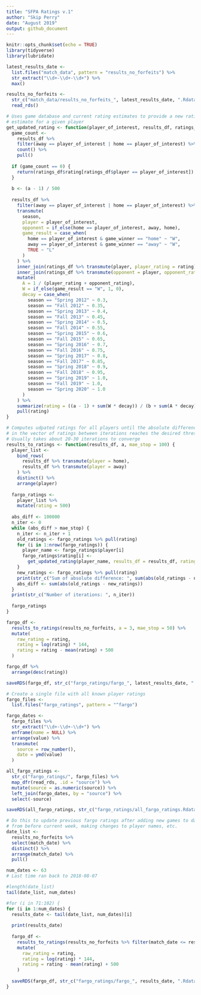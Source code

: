 ```yaml
---
title: "SFPA Ratings v.1"
author: "Skip Perry"
date: "August 2019"
output: github_document
---
```


```r
knitr::opts_chunk$set(echo = TRUE)
library(tidyverse)
library(lubridate)
```

```r
latest_results_date <- 
  list.files("match_data", pattern = "results_no_forfeits") %>% 
  str_extract("\\d+-\\d+-\\d+") %>% 
  max()

results_no_forfeits <- 
  str_c("match_data/results_no_forfeits_", latest_results_date, ".Rdata") %>% 
  read_rds()

# Uses game database and current rating estimates to provide a new rating 
# estimate for a given player 
get_updated_rating <- function(player_of_interest, results_df, ratings_df, a) {
  game_count <- 
    results_df %>% 
    filter(away == player_of_interest | home == player_of_interest) %>% 
    count() %>% 
    pull()
  
  if (game_count == 0) {
    return(ratings_df$rating[ratings_df$player == player_of_interest])
  }
  
  b <- (a - 1) / 500
  
  results_df %>% 
    filter(away == player_of_interest | home == player_of_interest) %>% 
    transmute(
      season,
      player = player_of_interest,
      opponent = if_else(home == player_of_interest, away, home),
      game_result = case_when(
        home == player_of_interest & game_winner == "home" ~ "W",
        away == player_of_interest & game_winner == "away" ~ "W",
        TRUE ~ "L"
      )
    ) %>% 
    inner_join(ratings_df %>% transmute(player, player_rating = rating), by = "player") %>% 
    inner_join(ratings_df %>% transmute(opponent = player, opponent_rating = rating), by = "opponent") %>% 
    mutate(
      A = 1 / (player_rating + opponent_rating),
      W = if_else(game_result == "W", 1, 0),
      decay = case_when(
        season == "Spring 2012" ~ 0.3,
        season == "Fall 2012" ~ 0.35,
        season == "Spring 2013" ~ 0.4,
        season == "Fall 2013" ~ 0.45,
        season == "Spring 2014" ~ 0.5,
        season == "Fall 2014" ~ 0.55,
        season == "Spring 2015" ~ 0.6,
        season == "Fall 2015" ~ 0.65,
        season == "Spring 2016" ~ 0.7,
        season == "Fall 2016" ~ 0.75,
        season == "Spring 2017" ~ 0.8,
        season == "Fall 2017" ~ 0.85,
        season == "Spring 2018" ~ 0.9,
        season == "Fall 2018" ~ 0.95,
        season == "Spring 2019" ~ 1.0,
        season == "Fall 2019" ~ 1.0,
        season == "Spring 2020" ~ 1.0
      )
    ) %>% 
    summarize(rating = ((a - 1) + sum(W * decay)) / (b + sum(A * decay))) %>% 
    pull(rating)
}

# Computes udpated ratings for all players until the absolute difference 
# in the vector of ratings between iterations reaches the desired threshold
# Usually takes about 20-30 iterations to converge
results_to_ratings <- function(results_df, a, mae_stop = 100) {
  player_list <- 
    bind_rows(
      results_df %>% transmute(player = home), 
      results_df %>% transmute(player = away)
    ) %>% 
    distinct() %>% 
    arrange(player)
  
  fargo_ratings <- 
    player_list %>% 
    mutate(rating = 500)
  
  abs_diff <- 100000
  n_iter <- 0
  while (abs_diff > mae_stop) {
    n_iter <- n_iter + 1
    old_ratings <- fargo_ratings %>% pull(rating)
    for (i in 1:nrow(fargo_ratings)) {
      player_name <- fargo_ratings$player[i]
      fargo_ratings$rating[i] <- 
        get_updated_rating(player_name, results_df = results_df, ratings_df = fargo_ratings, a = a)
    }
    new_ratings <- fargo_ratings %>% pull(rating)
    print(str_c("Sum of absolute difference: ", sum(abs(old_ratings - new_ratings))))
    abs_diff <- sum(abs(old_ratings - new_ratings))
  }
  print(str_c("Number of iterations: ", n_iter))
  
  fargo_ratings
}
```

```r
fargo_df <- 
  results_to_ratings(results_no_forfeits, a = 3, mae_stop = 50) %>% 
  mutate(
    raw_rating = rating,
    rating = log(rating) * 144,
    rating = rating - mean(rating) + 500
  )

fargo_df %>% 
  arrange(desc(rating))
```

```r
saveRDS(fargo_df, str_c("fargo_ratings/fargo_", latest_results_date, ".Rdata"))
```

```r
# Create a single file with all known player ratings
fargo_files <- 
  list.files("fargo_ratings", pattern = "^fargo")

fargo_dates <- 
  fargo_files %>% 
  str_extract("\\d+-\\d+-\\d+") %>% 
  enframe(name = NULL) %>% 
  arrange(value) %>% 
  transmute(
    source = row_number(),
    date = ymd(value)
  )

all_fargo_ratings <- 
  str_c("fargo_ratings/", fargo_files) %>% 
  map_dfr(read_rds, .id = "source") %>% 
  mutate(source = as.numeric(source)) %>% 
  left_join(fargo_dates, by = "source") %>% 
  select(-source)

saveRDS(all_fargo_ratings, str_c("fargo_ratings/all_fargo_ratings.Rdata"))
```

```r
# Do this to update previous fargo ratings after adding new games to database
# from before current week, making changes to player names, etc.
date_list <- 
  results_no_forfeits %>% 
  select(match_date) %>% 
  distinct() %>% 
  arrange(match_date) %>% 
  pull()

num_dates <- 63
# Last time ran back to 2018-08-07

#length(date_list)
tail(date_list, num_dates)

#for (i in 71:102) {
for (i in 1:num_dates) {
  results_date <- tail(date_list, num_dates)[i]
  
  print(results_date)
  
  fargo_df <- 
    results_to_ratings(results_no_forfeits %>% filter(match_date <= results_date), a = 3, mae_stop = 50) %>% 
    mutate(
      raw_rating = rating,
      rating = log(rating) * 144,
      rating = rating - mean(rating) + 500
    )
  
  saveRDS(fargo_df, str_c("fargo_ratings/fargo_", results_date, ".Rdata"))
}
```
